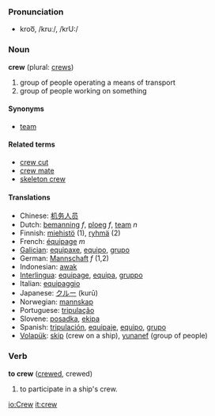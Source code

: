 ===Pronunciation===
*kroo͞, /kruː/, /krU:/

=== Noun ===
'''crew''' (plural: [[crews]])

#group of people operating a means of transport
#group of people working on something

==== Synonyms ====
*[[team]]

==== Related terms ====
*[[crew cut]]
*[[crew mate]]
*[[skeleton crew]]

==== Translations ====
*Chinese: [[机务人员]]
*Dutch: [[bemanning]] ''f'', [[ploeg]] ''f'', [[team]] ''n''
*Finnish: [[miehistö]] (1), [[ryhmä]] (2)
*French: [[équipage]] ''m''
*[[Galician]]: [[equipaxe]], [[equipo]], [[grupo]]
*German: [[Mannschaft]] ''f'' (1,2)
*Indonesian: [[awak]]
*[[Interlingua]]: [[equipage]], [[equipa]], [[gruppo]]
*Italian: [[equipaggio]]
*Japanese: [[クルー]] (kurū)
*Norwegian: [[mannskap]]
*Portuguese: [[tripulação]]
*Slovene: [[posadka]], [[ekipa]]
*Spanish: [[tripulación]], [[equipaje]], [[equipo]], [[grupo]]
*[[Volapük]]: [[skip]] (crew on a ship), [[yunanef]] (group of people)

=== Verb ===
'''to crew''' ([[crewed]], crewed)

# to participate in a ship's crew.

[[io:Crew]]
[[it:crew]]
